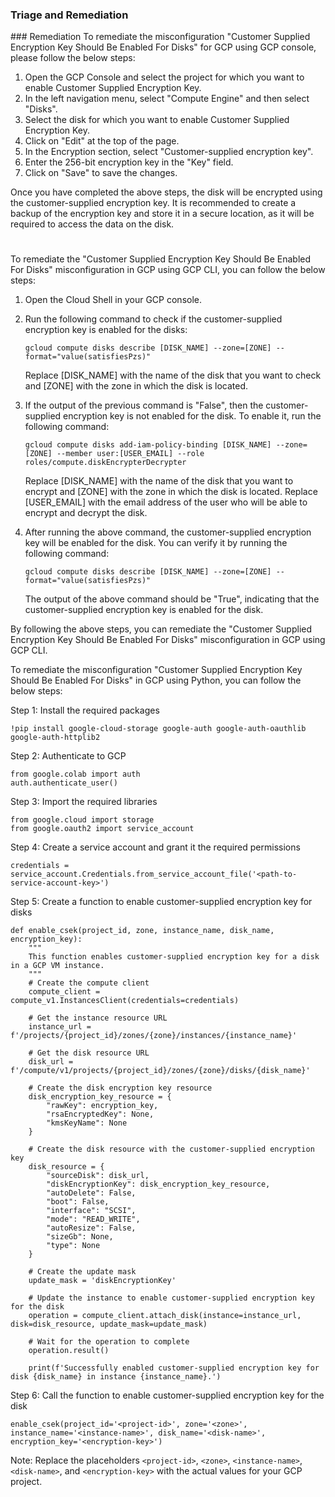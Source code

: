 
### Triage and Remediation
<Tabs>
<Tab title='Remediation'>
### Remediation

<AccordionGroup>
<Accordion title='Using Console' defaultOpen='true'>
To remediate the misconfiguration "Customer Supplied Encryption Key Should Be Enabled For Disks" for GCP using GCP console, please follow the below steps:

1. Open the GCP Console and select the project for which you want to enable Customer Supplied Encryption Key.
2. In the left navigation menu, select "Compute Engine" and then select "Disks".
3. Select the disk for which you want to enable Customer Supplied Encryption Key.
4. Click on "Edit" at the top of the page.
5. In the Encryption section, select "Customer-supplied encryption key".
6. Enter the 256-bit encryption key in the "Key" field.
7. Click on "Save" to save the changes.

Once you have completed the above steps, the disk will be encrypted using the customer-supplied encryption key. It is recommended to create a backup of the encryption key and store it in a secure location, as it will be required to access the data on the disk.

#
</Accordion>

<Accordion title='Using CLI'>
To remediate the "Customer Supplied Encryption Key Should Be Enabled For Disks" misconfiguration in GCP using GCP CLI, you can follow the below steps:

1. Open the Cloud Shell in your GCP console.

2. Run the following command to check if the customer-supplied encryption key is enabled for the disks:

   ```
   gcloud compute disks describe [DISK_NAME] --zone=[ZONE] --format="value(satisfiesPzs)"
   ```

   Replace [DISK_NAME] with the name of the disk that you want to check and [ZONE] with the zone in which the disk is located.

3. If the output of the previous command is "False", then the customer-supplied encryption key is not enabled for the disk. To enable it, run the following command:

   ```
   gcloud compute disks add-iam-policy-binding [DISK_NAME] --zone=[ZONE] --member user:[USER_EMAIL] --role roles/compute.diskEncrypterDecrypter
   ```

   Replace [DISK_NAME] with the name of the disk that you want to encrypt and [ZONE] with the zone in which the disk is located. Replace [USER_EMAIL] with the email address of the user who will be able to encrypt and decrypt the disk.

4. After running the above command, the customer-supplied encryption key will be enabled for the disk. You can verify it by running the following command:

   ```
   gcloud compute disks describe [DISK_NAME] --zone=[ZONE] --format="value(satisfiesPzs)"
   ```

   The output of the above command should be "True", indicating that the customer-supplied encryption key is enabled for the disk.

By following the above steps, you can remediate the "Customer Supplied Encryption Key Should Be Enabled For Disks" misconfiguration in GCP using GCP CLI.
</Accordion>

<Accordion title='Using Python'>
To remediate the misconfiguration "Customer Supplied Encryption Key Should Be Enabled For Disks" in GCP using Python, you can follow the below steps:

Step 1: Install the required packages

```
!pip install google-cloud-storage google-auth google-auth-oauthlib google-auth-httplib2
```

Step 2: Authenticate to GCP

```
from google.colab import auth
auth.authenticate_user()
```

Step 3: Import the required libraries

```
from google.cloud import storage
from google.oauth2 import service_account
```

Step 4: Create a service account and grant it the required permissions

```
credentials = service_account.Credentials.from_service_account_file('<path-to-service-account-key>')
```

Step 5: Create a function to enable customer-supplied encryption key for disks

```
def enable_csek(project_id, zone, instance_name, disk_name, encryption_key):
    """
    This function enables customer-supplied encryption key for a disk in a GCP VM instance.
    """
    # Create the compute client
    compute_client = compute_v1.InstancesClient(credentials=credentials)
    
    # Get the instance resource URL
    instance_url = f'/projects/{project_id}/zones/{zone}/instances/{instance_name}'
    
    # Get the disk resource URL
    disk_url = f'/compute/v1/projects/{project_id}/zones/{zone}/disks/{disk_name}'
    
    # Create the disk encryption key resource
    disk_encryption_key_resource = {
        "rawKey": encryption_key,
        "rsaEncryptedKey": None,
        "kmsKeyName": None
    }
    
    # Create the disk resource with the customer-supplied encryption key
    disk_resource = {
        "sourceDisk": disk_url,
        "diskEncryptionKey": disk_encryption_key_resource,
        "autoDelete": False,
        "boot": False,
        "interface": "SCSI",
        "mode": "READ_WRITE",
        "autoResize": False,
        "sizeGb": None,
        "type": None
    }
    
    # Create the update mask
    update_mask = 'diskEncryptionKey'
    
    # Update the instance to enable customer-supplied encryption key for the disk
    operation = compute_client.attach_disk(instance=instance_url, disk=disk_resource, update_mask=update_mask)
    
    # Wait for the operation to complete
    operation.result()
    
    print(f'Successfully enabled customer-supplied encryption key for disk {disk_name} in instance {instance_name}.')
```

Step 6: Call the function to enable customer-supplied encryption key for the disk

```
enable_csek(project_id='<project-id>', zone='<zone>', instance_name='<instance-name>', disk_name='<disk-name>', encryption_key='<encryption-key>')
```

Note: Replace the placeholders `<project-id>`, `<zone>`, `<instance-name>`, `<disk-name>`, and `<encryption-key>` with the actual values for your GCP project.
</Accordion>

</AccordionGroup>
</Tab>
</Tabs>
